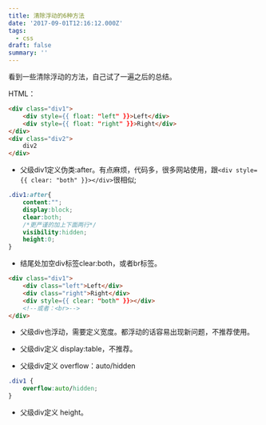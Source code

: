 ```yaml
---
title: 清除浮动的6种方法
date: '2017-09-01T12:16:12.000Z'
tags:
  - css
draft: false
summary: ''
---
```



看到一些清除浮动的方法，自己试了一遍之后的总结。

HTML：

```html
<div class="div1">
    <div style={{ float: "left" }}>Left</div>
    <div style={{ float: "right" }}>Right</div>
</div>
<div class="div2">
    div2
</div>
```



- 父级div1定义伪类:after。有点麻烦，代码多，很多网站使用，跟`<div style={{ clear: "both" }}></div>`很相似;

```css
.div1:after{
    content:"";
    display:block;
    clear:both;
    /*更严谨的加上下面两行*/
    visibility:hidden;
    height:0;
}
```

- 结尾处加空div标签clear:both，或者br标签。

```html
<div class="div1">
    <div class="left">Left</div>
    <div class="right">Right</div>
    <div style={{ clear: "both" }}></div>
    <!--或者：<br>-->
</div>
```

- 父级div也浮动，需要定义宽度。都浮动的话容易出现新问题，不推荐使用。

- 父级div定义 display:table，不推荐。

- 父级div定义 overflow：auto/hidden

```css
.div1 {
    overflow:auto/hidden;
}
```

- 父级div定义 height。
